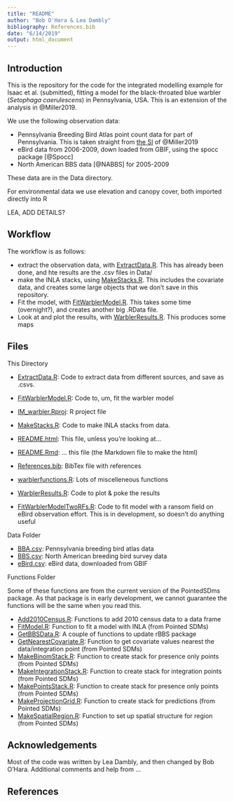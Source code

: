 ```yaml
---
title: "README"
author: "Bob O'Hara & Lea Dambly"
bibliography: References.bib
date: "6/14/2019"
output: html_document
---
```


## Introduction

This is the repository for the code for the integrated modelling example for Isaac et al. (submitted), fitting a model for the black-throated blue warbler (_Setophaga caerulescens_) in Pennsylvania, USA. This is an extension of the analysis in @Miller2019. 

We use the following observation data:

-  Pennsylvania Breeding Bird Atlas point count data for part of Pennsylvania. This is taken straight from [the SI](https://besjournals.onlinelibrary.wiley.com/action/downloadSupplement?doi=10.1111%2F2041-210X.13110&file=mee313110-sup-0001-supplementA.zip) of @Miller2019
- eBird data from 2006-2009, down loaded from GBIF, using the spocc package [@Spocc]
- North American BBS data [@NABBS] for 2005-2009

These data are in the Data directory.

For environmental data we use elevation and canopy cover, both imported directly into R

LEA, ADD DETAILS?

## Workflow

The workflow is as follows:

- extract the observation data, with [ExtractData.R](ExtractData.R). This has already been done, and hte results are the .csv files in Data/
- make the INLA stacks, using [MakeStacks.R](MakeStacks.R). This includes the covariate data, and creates some large objects that we don't save in this repository.
- Fit the model, with [FitWarblerModel.R](FitWarblerModel.R). This takes some time (overnight?), and creates another big .RData file.
- Look at and plot the results, with [WarblerResults.R](WarblerResults.R). This produces some maps 

## Files

This Directory

- [ExtractData.R](ExtractData.R): Code to extract data from different sources, and save as .csvs.
- [FitWarblerModel.R](FitWarblerModel.R): Code to, um, fit the warbler model
- [IM_warbler.Rproj](IM_warbler.Rproj): R project file
- [MakeStacks.R](MakeStacks.R): Code to make INLA stacks from data.
- [README.html](README.html): This file, unless you're looking at...
- [README.Rmd](README.Rmd): ... this file (the Markdown file to make the html)
- [References.bib](References.bib): BibTex file with references
- [warblerfunctions.R](warblerfunctions.R): Lots of miscelleneous functions
- [WarblerResults.R](WarblerResults.R): Code to plot & poke the results

- [FitWarblerModelTwoRFs.R](FitWarblerModelTwoRFs.R): Code to fit model with a ransom field on eBird observation effort. This is in development, so doesn't do anything useful

Data Folder

- [BBA.csv](Data/BBA.csv): Pennsylvania breeding bird atlas data
- [BBS.csv](Data/BBS.csv): North American breeding bird survey data
- [eBird.csv](Data/eBird.csv): eBird data, downloaded from GBIF

Functions Folder

Some of these functions are from the current version of the PointedSDms package. As that package is in early development, we cannot guarantee the functions will be the same when you read this.

- [Add2010Census.R](Functions/Add2010Census.R): Functions to add 2010 census data to a data frame
- [FitModel.R](Functions/FitModel.R): Function to fit a model with INLA (from Pointed SDMs)
- [GetBBSData.R](Functions/GetBBSData.R): A couple of functions to update rBBS package
- [GetNearestCovariate.R](Functions/GetNearestCovariate.R): Function to get covariate values nearest the data/integration point (from Pointed SDMs)
- [MakeBinomStack.R](Functions/MakeBinomStack.R): Function to create stack for presence only points (from Pointed SDMs)
- [MakeIntegrationStack.R](Functions/MakeIntegrationStack.R): Function to create stack for integration points (from Pointed SDMs)
- [MakePointsStack.R](Functions/MakePointsStack.R): Function to create stack for presence only points (from Pointed SDMs)
- [MakeProjectionGrid.R](Functions/MakeProjectionGrid.R): Function to create stack for predictions (from Pointed SDMs)
- [MakeSpatialRegion.R](Functions/MakeSpatialRegion.R): Function to set up spatial structure for region (from Pointed SDMs)


## Acknowledgements

Most of the code was written by Lea Dambly, and then changed by Bob O'Hara. Additional comments and help from ...

## References